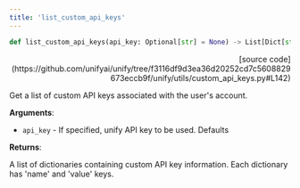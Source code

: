 ```yaml
---
title: 'list_custom_api_keys'
---
```


```python
def list_custom_api_keys(api_key: Optional[str] = None) -> List[Dict[str, str]]:
```

<p align="right">[source code](https://github.com/unifyai/unify/tree/f3116df9d3ea36d20252cd7c5608829673eccb9f/unify/utils/custom_api_keys.py#L142)</p>

Get a list of custom API keys associated with the user's account.

**Arguments**:

- `api_key` - If specified, unify API key to be used. Defaults



**Returns**:

A list of dictionaries containing custom API key information.
Each dictionary has 'name' and 'value' keys.